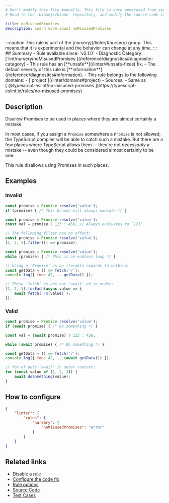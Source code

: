 ```yaml
---
# Don't modify this file manually. This file is auto generated from source, and you will lose your changes next time the website is built.
# Head to the `biomejs/biome` repository, and modify the source code in there.

title: noMisusedPromises
description: Learn more about noMisusedPromises
---
```


<Tabs>
<TabItem label="TypeScript and TSX" icon="seti:typescript">
:::caution
This rule is part of the [nursery](/linter/#nursery) group. This means that it is experimental and the behavior can change at any time.
:::
## Summary
- Rule available since: `v2.1.0`
- Diagnostic Category: [`lint/nursery/noMisusedPromises`](/reference/diagnostics#diagnostic-category)
- This rule has an [**unsafe**](/linter/#unsafe-fixes) fix.
- The default severity of this rule is [**information**](/reference/diagnostics#information).
- This rule belongs to the following domains:
  - [`project`](/linter/domains#project)
- Sources: 
  - Same as [`@typescript-eslint/no-misused-promises`](https://typescript-eslint.io/rules/no-misused-promises)

## Description
Disallow Promises to be used in places where they are almost certainly a
mistake.

In most cases, if you assign a `Promise` somewhere a `Promise` is not
allowed, the TypeScript compiler will be able to catch such a mistake.
But there are a few places where TypeScript allows them -- they're not
_necessarily_ a mistake -- even though they could be considered almost
certainly to be one.

This rule disallows using Promises in such places.

## Examples

### Invalid

```js
const promise = Promise.resolve('value');
if (promise) { /* This branch will always execute */ }
```

```js
const promise = Promise.resolve('value');
const val = promise ? 123 : 456; // Always evaluates to `123`.
```

```js
// The following filter has no effect:
const promise = Promise.resolve('value');
[1, 2, 3].filter(() => promise);
```

```js
const promise = Promise.resolve('value');
while (promise) { /* This is an endless loop */ }
```

```js
// Using a `Promise` as an iterable expands to nothing:
const getData = () => fetch('/');
console.log({ foo: 42, ...getData() });
```

```js
// These `fetch`-es are not `await`-ed in order:
[1, 2, 3].forEach(async value => {
    await fetch(`/${value}`);
});
```

### Valid

```js
const promise = Promise.resolve('value');
if (await promise) { /* Do something */ }

const val = (await promise) ? 123 : 456;

while (await promise) { /* Do something */ }

const getData = () => fetch('/');
console.log({ foo: 42, ...(await getData()) });

// for-of puts `await` in outer context:
for (const value of [1, 2, 3]) {
    await doSomething(value);
}
```

## How to configure
```json title="biome.json"
{
	"linter": {
		"rules": {
			"nursery": {
				"noMisusedPromises": "error"
			}
		}
	}
}

```
## Related links

- [Disable a rule](/linter/#disable-a-rule)
- [Configure the code fix](/linter#configure-the-code-fix)
- [Rule options](/linter/#rule-options)
- [Source Code](https://github.com/biomejs/biome/blob/main/crates/biome_js_analyze/src/lint/nursery/no_misused_promises.rs)
- [Test Cases](https://github.com/biomejs/biome/blob/main/crates/biome_js_analyze/tests/specs/nursery/noMisusedPromises)

</TabItem>
</Tabs>

